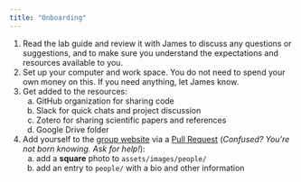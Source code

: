 ```yaml
---
title: "Onboarding"
---
```


1. Read the lab guide and review it with James to discuss any questions or suggestions, and to make sure you understand the expectations and resources available to you.
1. Set up your computer and work space. You do not need to spend your own money on this. If you need anything, let James know.
1. Get added to the resources:
    a. GitHub organization for sharing code
    a. Slack for quick chats and project discussion
    a. Zotero for sharing scientific papers and references
    a. Google Drive folder
1. Add yourself to the [group website](https://github.com/dossgollin-lab/dossgollin-lab.github.io) via a [Pull Request](https://docs.github.com/en/pull-requests/collaborating-with-pull-requests/proposing-changes-to-your-work-with-pull-requests/about-pull-requests) (*Confused? You're not born knowing. Ask for help!*):
    a. add a **square** photo to `assets/images/people/`
    a. add an entry to `people/` with a bio and other information
